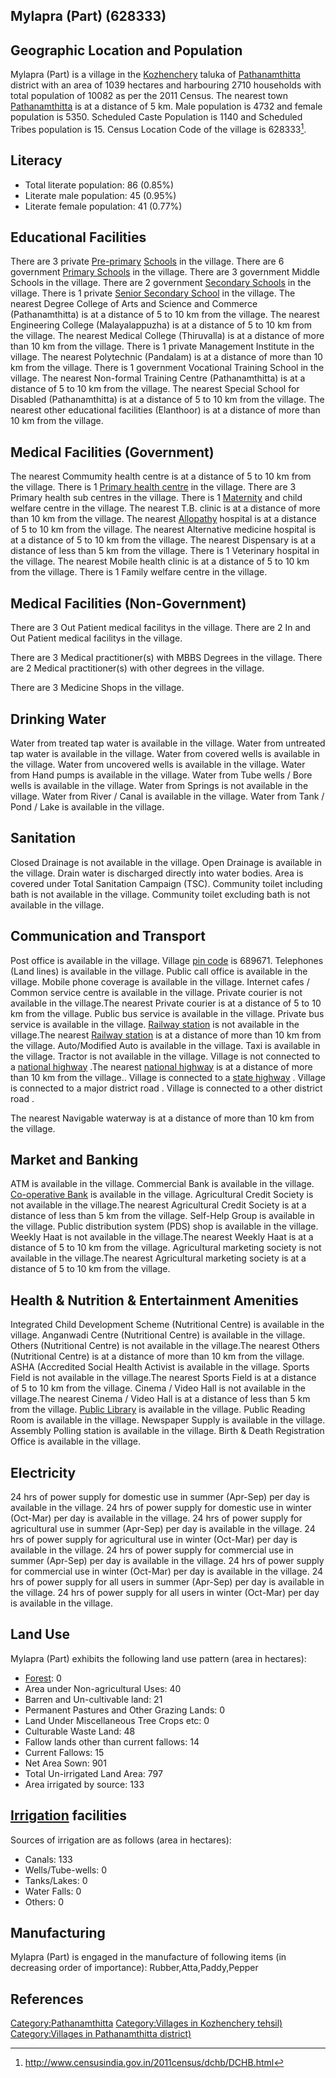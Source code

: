 {{Infobox settlement
| name=Mylapra (Part)
| native_name=
| native_name_lang=
| other_name=
| nickname=
| settlement_type=Village
| image_skyline=
| image_alt=
| image_caption=
| pushpin_map=India Kerala
| pushpin_label_position=right
| pushpin_map_alt=
| pushpin_map_caption=Location in Kerala, India
| latd=
| latm=
| lats=
| latNS=
| longd=
| longm=
| longs=
| longEW=
| coordinates_display=inline,title
| subdivision_type=Country
| subdivision_name={{flag|India}}
| subdivision_type1=[[States and territories of India|State]]
| subdivision_name1=Kerala 
| subdivision_type2=[[List of districts of India|District]]
| subdivision_name2=Pathanamthitta
| subdivision_type3=Tahsil
| subdivision_name3=Kozhenchery
| website=
| established_title=<!-- Established -->
| established_date=
| founder=
| named_for=
| government_type=
| governing_body=
| unit_pref=Metric=
| area_footnotes=
| area_rank=
| area_total_km2=10.39
| elevation_footnotes=
| elevation_m=
| population_total=10082
| population_as_of=2011
| population_rank=
| population_density_km2=970
| population_demonym=
| population_footnotes=
| demographics_type1=Languages
| demographics1_title1=Official
| demographics1_info1=[[Malayalam language|Malayalam]]
| timezone1=[[Indian Standard Time|IST]]
| utc_offset1==+5:30
| postal_code_type=[[Postal Index Number|PIN]]
| postal_code=689671
| area_code_type=Telephone code
| area_code=
| registration_plate=
| blank1_name_sec1=Nearest city
| blank1_info_sec1=[[Pathanamthitta]]
| blank2_name_sec1=[[Human sex ratio|Sex ratio]]
| blank2_info_sec1=1130 [[male|♂]]/[[female|♀]]
| blank3_name_sec1=Literacy
| blank3_info_sec1=0.85%
| blank1_name_sec2=[[2011 Census of India|2011 census]] code
| blank1_info_sec2=628333
| footnotes=
}}

== Mylapra (Part) (628333) ==

== Geographic Location and Population ==

Mylapra (Part) is a village in the [[Kozhenchery]] taluka of [[Pathanamthitta]] district with an area of 1039 hectares and harbouring 2710 households with total population of 10082 as per the 2011 Census. The nearest town [[Pathanamthitta]] is at a distance of 5 km. Male population is 4732 and female population is 5350. Scheduled Caste Population is 1140 and Scheduled Tribes population is 15. Census Location Code of the village is 628333<ref>http://www.censusindia.gov.in/2011census/dchb/DCHB.html</ref>.


== Literacy ==  
* Total literate population: 86 (0.85%)
* Literate male population: 45 (0.95%)
* Literate female population: 41 (0.77%)


== Educational Facilities ==  
There are 3 private [[Pre-primary]] [[School]]s in the village.
There are 6 government [[Primary School]]s in the village.
There are 3 government Middle Schools in the village.
There are 2 government [[Secondary School]]s in the village.
There is 1 private [[Senior Secondary School]] in the village.
The nearest Degree College of Arts and Science and Commerce (Pathanamthitta) is at a distance of 5 to 10 km from the village.
The nearest Engineering College (Malayalappuzha) is at a distance of 5 to 10 km from the village.
The nearest Medical College (Thiruvalla) is at a distance of more than 10 km from the village.
There is 1 private Management Institute in the village.
The nearest Polytechnic (Pandalam) is at a distance of more than 10 km from the village.
There is 1 government Vocational Training School in the village.
The nearest Non-formal Training Centre (Pathanamthitta) is at a distance of 5 to 10 km from the village.
The nearest Special School for Disabled (Pathanamthitta) is at a distance of 5 to 10 km from the village.
The nearest other educational facilities (Elanthoor) is at a distance of more than 10 km from the village.


== Medical Facilities (Government) ==
The nearest Commumity health centre is at a distance of 5 to 10 km from the village.
There is 1 [[Primary health centre]] in the village.
There are 3 Primary health sub centres in the village.
There is 1 [[Maternity]] and child welfare centre in the village.
The nearest T.B. clinic is at a distance of more than 10 km from the village.
The nearest [[Allopathy]] hospital is at a distance of 5 to 10 km from the village.
The nearest Alternative medicine hospital is at a distance of 5 to 10 km from the village.
The nearest Dispensary is at a distance of less than 5 km from the village.
There is 1 Veterinary hospital in the village.
The nearest Mobile health clinic is at a distance of 5 to 10 km from the village.
There is 1 Family welfare centre in the village.


== Medical Facilities (Non-Government) ==
There are 3 Out Patient medical facilitys in the village.
There are 2 In and Out Patient medical facilitys in the village.

There are 3 Medical practitioner(s) with MBBS Degrees in the village.
There are 2 Medical practitioner(s) with other degrees in the village.


There are 3 Medicine Shops in the village.



== Drinking Water ==
Water from treated tap water is available in the village.
Water from untreated tap water is available in the village.
Water from covered wells is available in the village.
Water from uncovered wells is available in the village.
Water from Hand pumps is available in the village.
Water from Tube wells / Bore wells is available in the village.
Water from Springs is not available in the village.
Water from River / Canal is available in the village.
Water from Tank / Pond / Lake is available in the village.


== Sanitation ==
Closed Drainage is not available in the village.
Open Drainage is available in the village.
Drain water is discharged directly into water bodies.
Area is covered under Total Sanitation Campaign (TSC).
Community toilet including bath is not available in the village.
Community toilet excluding bath is not available in the village.


== Communication and Transport ==
Post office is available in the village.
Village [[pin code]] is 689671.
Telephones (Land lines) is available in the village.
Public call office is available in the village.
Mobile phone coverage is available in the village.
Internet cafes / Common service centre is available in the village.
Private courier is not available in the village.The nearest Private courier is at a distance of 5 to 10 km from the village.
Public bus service is available in the village.
Private bus service is available in the village.
[[Railway station]] is not available in the village.The nearest [[Railway station]] is at a distance of more than 10 km from the village.
Auto/Modified Auto is available in the village.
Taxi is available in the village.
Tractor is not available in the village.
Village is not connected to a [[national highway]] .The nearest [[national highway]] is at a distance of more than 10 km from the village..
Village is connected to a [[state highway]]  .
Village is connected to a major district road    .
Village is connected to a other district road  .



The nearest Navigable waterway is at a distance of more than 10 km from the village.



== Market and Banking ==
ATM is available in the village.
Commercial Bank is available in the village.
[[Co-operative Bank]] is available in the village.
Agricultural Credit Society is not available in the village.The nearest Agricultural Credit Society is at a distance of less than 5 km from the village.
Self-Help Group is available in the village.
Public distribution system (PDS) shop is available in the village.
Weekly Haat is not available in the village.The nearest Weekly Haat is at a distance of 5 to 10 km from the village.
Agricultural marketing society is not available in the village.The nearest Agricultural marketing society is at a distance of 5 to 10 km from the village.


== Health & Nutrition & Entertainment Amenities ==
Integrated Child Development Scheme (Nutritional Centre) is available in the village.
Anganwadi Centre (Nutritional Centre) is available in the village.
Others (Nutritional Centre) is not available in the village.The nearest Others (Nutritional Centre) is at a distance of more than 10 km from the village.
ASHA (Accredited Social Health Activist is available in the village.
Sports Field is not available in the village.The nearest Sports Field is at a distance of 5 to 10 km from the village.
Cinema / Video Hall is not available in the village.The nearest Cinema / Video Hall is at a distance of less than 5 km from the village.
[[Public Library]] is available in the village.
Public Reading Room is available in the village.
Newspaper Supply is available in the village.
Assembly Polling station is available in the village.
Birth & Death Registration Office is available in the village.


== Electricity ==
24 hrs of power supply for domestic use in summer (Apr-Sep) per day is available in the village.
24 hrs of power supply for domestic use in winter (Oct-Mar) per day is available in the village.
24 hrs of power supply for agricultural use in summer (Apr-Sep) per day is available in the village.
24 hrs of power supply for agricultural use in winter (Oct-Mar) per day is available in the village.
24 hrs of power supply for commercial use in summer (Apr-Sep) per day is available in the village.
24 hrs of power supply for commercial use in winter (Oct-Mar) per day is available in the village.
24 hrs of power supply for all users in summer (Apr-Sep) per day is available in the village.
24 hrs of power supply for all users in winter (Oct-Mar) per day is available in the village.


== Land Use ==
Mylapra (Part) exhibits the following land use pattern (area in hectares):
* [[Forest]]: 0
* Area under Non-agricultural Uses: 40
* Barren and Un-cultivable land: 21
* Permanent Pastures and Other Grazing Lands: 0
* Land Under Miscellaneous Tree Crops etc: 0
* Culturable Waste Land: 48
* Fallow lands other than current fallows: 14
* Current Fallows: 15
* Net Area Sown: 901
* Total Un-irrigated Land Area: 797
* Area irrigated by source: 133


== [[Irrigation]] facilities ==
Sources of irrigation are as follows (area in hectares):
* Canals: 133
* Wells/Tube-wells: 0
* Tanks/Lakes: 0
* Water Falls: 0
* Others: 0


== Manufacturing ==
Mylapra (Part) is engaged in the manufacture of following items (in decreasing order of importance): Rubber,Atta,Paddy,Pepper


[[Category:Pathanamthitta]]
[[Category:Villages in Kozhenchery tehsil)]]
[[Category:Villages in Pathanamthitta district)]]


== References ==
{{Reflist}}


